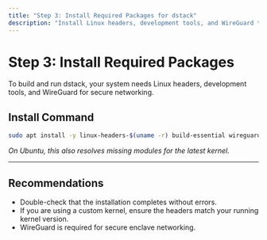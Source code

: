 ```yaml
---
title: "Step 3: Install Required Packages for dstack"
description: "Install Linux headers, development tools, and WireGuard to prepare your system for dstack."
---
```


# Step 3: Install Required Packages

To build and run dstack, your system needs Linux headers, development tools, and WireGuard for secure networking.

## Install Command

```bash
sudo apt install -y linux-headers-$(uname -r) build-essential wireguard
```

*On Ubuntu, this also resolves missing modules for the latest kernel.*

---

## Recommendations
- Double-check that the installation completes without errors.
- If you are using a custom kernel, ensure the headers match your running kernel version.
- WireGuard is required for secure enclave networking.


